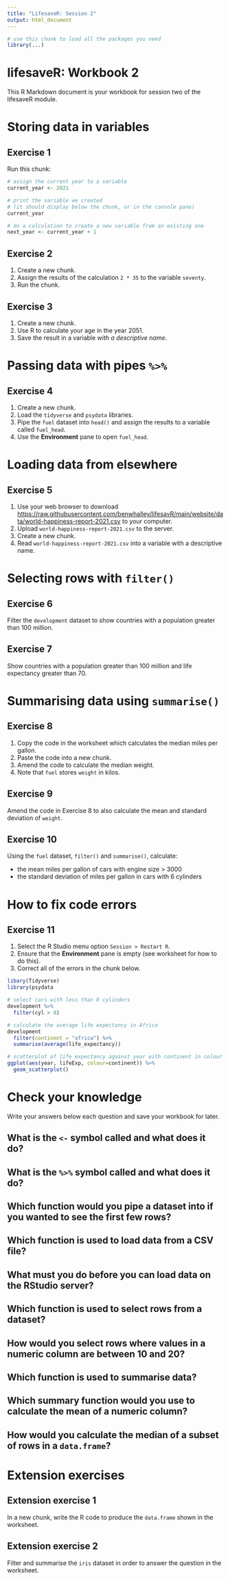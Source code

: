 ```yaml
---
title: "LifesaveR: Session 2"
output: html_document
---
```



```r
# use this chunk to load all the packages you need
library(...)
```


# lifesaveR: Workbook 2

This R Markdown document is your workbook for session two of the lifesaveR module.


# Storing data in variables

## Exercise 1

Run this chunk:

```r
# assign the current year to a variable
current_year <- 2021

# print the variable we created
# (it should display below the chunk, or in the console pane)
current_year

# do a calculation to create a new variable from an existing one
next_year <- current_year + 1
```

## Exercise 2

1. Create a new chunk.
2. Assign the results of the calculation `2 * 35` to the variable `seventy`.
3. Run the chunk.

## Exercise 3

1. Create a new chunk.
2. Use R to calculate your age in the year 2051.
3. Save the result in a variable _with a descriptive name_.

# Passing data with pipes `%>%`

## Exercise 4

1. Create a new chunk.
2. Load the `tidyverse` and `psydata` libraries.
3. Pipe the `fuel` dataset into `head()` and assign the results to a variable called `fuel_head`.
4. Use the **Environment** pane to open `fuel_head`.

# Loading data from elsewhere

## Exercise 5

1. Use your web browser to download
[https://raw.githubusercontent.com/benwhalley/lifesavR/main/website/data/world-happiness-report-2021.csv](https://raw.githubusercontent.com/benwhalley/lifesavR/main/website/data/world-happiness-report-2021.csv) to your computer.
2. Upload `world-happiness-report-2021.csv` to the server.
3. Create a new chunk.
4. Read `world-happiness-report-2021.csv` into a variable with a descriptive name.

# Selecting rows with `filter()`

## Exercise 6

Filter the `development` dataset to show countries with a population greater than 100 million.

## Exercise 7

Show countries with a population greater than 100 million and life expectancy greater than 70.


# Summarising data using `summarise()`

## Exercise 8

1. Copy the code in the worksheet which calculates the median miles per gallon.
2. Paste the code into a new chunk.
3. Amend the code to calculate the median weight.
4. Note that `fuel` stores `weight` in kilos.

## Exercise 9

Amend the code in Exercise 8 to also calculate the mean and standard deviation of `weight`.

## Exercise 10

Using the `fuel` dataset, `filter()` and `summarise()`, calculate:

- the mean miles per gallon of cars with engine size > 3000
- the standard deviation of miles per gallon in cars with 6 cylinders



# How to fix code errors

## Exercise 11

1. Select the R Studio menu option `Session > Restart R`.
2. Ensure that the **Environment** pane is empty (see worksheet for how to do this).
3. Correct all of the errors in the chunk below.

```r
libary(Tidyverse)
library(psydata

# select cars with less than 8 cylinders
development %>%
  filter(cyl > 8)

# calculate the average life expectancy in Africa
development
  filter(continent = "africa") %>%
  summarise(average(life_expectancy))

# scatterplot of life expectancy against year with continent in colour
ggplot(aes(year, lifeExp, colour=continent)) %>%
  geom_scatterplot()
```



# Check your knowledge

Write your answers below each question and save your workbook for later.

## What is the `<-` symbol called and what does it do?

## What is the `%>%` symbol called and what does it do?

## Which function would you pipe a dataset into if you wanted to see the first few rows?

## Which function is used to load data from a CSV file?

## What must you do before you can load data on the RStudio server?

## Which function is used to select rows from a dataset?

## How would you select rows where values in a numeric column are between 10 and 20?

## Which function is used to summarise data?

## Which summary function would you use to calculate the mean of a numeric column?

## How would you calculate the median of a subset of rows in a `data.frame`?

# Extension exercises

## Extension exercise 1

In a new chunk, write the R code to produce the `data.frame` shown in the worksheet.

## Extension exercise 2

Filter and summarise the `iris` dataset in order to answer the question in the worksheet.